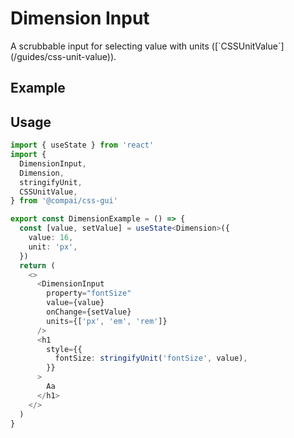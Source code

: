 

<Container>

# Dimension Input

<FirstParagraph>
  A scrubbable input for selecting value with units
  ([`CSSUnitValue`](/guides/css-unit-value)).
</FirstParagraph>

## Example

<DimensionExample />

## Usage

```ts
import { useState } from 'react'
import {
  DimensionInput,
  Dimension,
  stringifyUnit,
  CSSUnitValue,
} from '@compai/css-gui'

export const DimensionExample = () => {
  const [value, setValue] = useState<Dimension>({
    value: 16,
    unit: 'px',
  })
  return (
    <>
      <DimensionInput
        property="fontSize"
        value={value}
        onChange={setValue}
        units={['px', 'em', 'rem']}
      />
      <h1
        style={{
          fontSize: stringifyUnit('fontSize', value),
        }}
      >
        Aa
      </h1>
    </>
  )
}
```

</Container>
